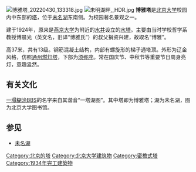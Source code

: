 {{Unreferenced |time=2014-05-13T13:59:59+00:00 }}
[[File:博雅塔_20220430_133318.jpg|thumb]]
[[File:未明湖畔,_HDR.jpg|thumb]]
'''博雅塔'''是[[北京大学|北京大学]]校园内中东部的[[塔|塔]]，位于[[未名湖|未名湖]]东南侧。为校园著名景观之一。

建于1924年，原来是[[燕京大学|燕京大学]]为附近的[[井|水井]]设立的[[水塔|水塔]]。主要由当时学校哲学系教授博晨光（英文名{{lang|en|Lucius Chapin Porter}}，旧译“博雅氏”）的叔父{{lang|en|James Porter}}捐资兴建，故取名“博雅”。

高37米，共有13级。钢筋混凝土结构，内部有螺旋形的梯子通塔顶。外形为辽金风格，仿照[[通州燃灯塔|通州燃灯塔]]，下部为[[须弥座|须弥座]]。常在国庆节、中秋节等重要节日周身亮灯，意趣盎然。

==有关文化==
[[一塌糊涂BBS|一塌糊涂BBS]]的名字来自其谐音“一塔湖图”。其中塔即为博雅塔；湖为未名湖，图为北京大学图书馆。

==参见==
*[[未名湖|未名湖]]

[[Category:北京的塔|Category:北京的塔]]
[[Category:北京大学建筑物|Category:北京大学建筑物]]
[[Category:密檐式塔|Category:密檐式塔]]
[[Category:1934年完工建築物|Category:1934年完工建築物]]